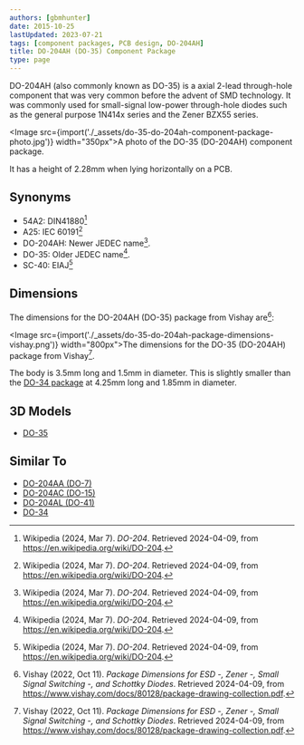 ```yaml
---
authors: [gbmhunter]
date: 2015-10-25
lastUpdated: 2023-07-21
tags: [component packages, PCB design, DO-204AH]
title: DO-204AH (DO-35) Component Package
type: page
---
```


DO-204AH (also commonly known as DO-35) is a axial 2-lead through-hole component that was very common before the advent of SMD technology. It was commonly used for small-signal low-power through-hole diodes such as the general purpose 1N414x series and the Zener BZX55 series.

<Image src={import('./_assets/do-35-do-204ah-component-package-photo.jpg')} width="350px">A photo of the DO-35 (DO-204AH) component package.</Image>

It has a height of 2.28mm when lying horizontally on a PCB.

## Synonyms

* 54A2: DIN41880[^wikipedia-do-204]
* A25: IEC 60191[^wikipedia-do-204]
* DO-204AH: Newer JEDEC name[^wikipedia-do-204].
* DO-35: Older JEDEC name[^wikipedia-do-204].
* SC-40: EIAJ[^wikipedia-do-204]

## Dimensions

The dimensions for the DO-204AH (DO-35) package from Vishay are[^vishay-package-information]:

<Image src={import('./_assets/do-35-do-204ah-package-dimensions-vishay.png')} width="800px">The dimensions for the DO-35 (DO-204AH) package from Vishay[^vishay-package-information].</Image>

The body is 3.5mm long and 1.5mm in diameter. This is slightly smaller than the [DO-34 package](/pcb-design/component-packages/do-34-component-package/) at 4.25mm long and 1.85mm in diameter.

## 3D Models

* <a href="http://www.3dcontentcentral.com/download-model.aspx?catalogid=171&amp;id=11032">DO-35</a>

## Similar To

* [DO-204AA (DO-7)](/pcb-design/component-packages/do-204aa-component-package/)
* [DO-204AC (DO-15)](/pcb-design/component-packages/do-204ac-component-package/)
* [DO-204AL (DO-41)](/pcb-design/component-packages/do-204al-component-package/)
* [DO-34](/pcb-design/component-packages/do-34-component-package/)

[^wikipedia-do-204]: Wikipedia (2024, Mar 7). _DO-204_. Retrieved 2024-04-09, from https://en.wikipedia.org/wiki/DO-204.
[^vishay-package-information]: Vishay (2022, Oct 11). _Package Dimensions for ESD -, Zener -, Small Signal Switching -, and Schottky Diodes_. Retrieved 2024-04-09, from https://www.vishay.com/docs/80128/package-drawing-collection.pdf.
